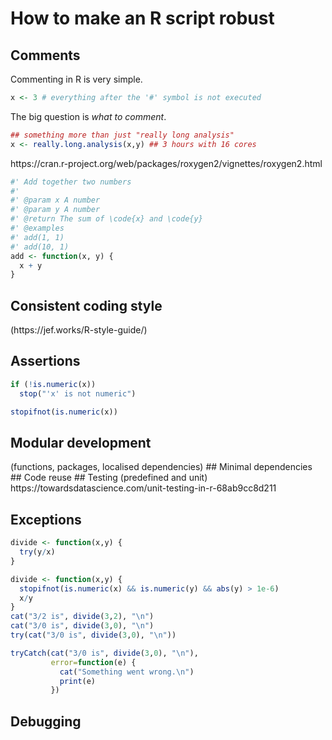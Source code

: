 # How to make an R script robust

## Comments

Commenting in R is very simple. 
```r
x <- 3 # everything after the '#' symbol is not executed
```

The big question is *what to comment*.




```r
## something more than just "really long analysis"
x <- really.long.analysis(x,y) ## 3 hours with 16 cores
```

https://cran.r-project.org/web/packages/roxygen2/vignettes/roxygen2.html
```r
#' Add together two numbers
#'
#' @param x A number
#' @param y A number
#' @return The sum of \code{x} and \code{y}
#' @examples
#' add(1, 1)
#' add(10, 1)
add <- function(x, y) {
  x + y
}
```

## Consistent coding style

(https://jef.works/R-style-guide/)

## Assertions

```r
if (!is.numeric(x))
  stop("'x' is not numeric")
```

```r
stopifnot(is.numeric(x))
```

## Modular development
(functions, packages, localised dependencies) 
## Minimal dependencies
## Code reuse
## Testing
(predefined and unit) 
https://towardsdatascience.com/unit-testing-in-r-68ab9cc8d211 

## Exceptions
```r
divide <- function(x,y) {
  try(y/x)
}
```

```r
divide <- function(x,y) {
  stopifnot(is.numeric(x) && is.numeric(y) && abs(y) > 1e-6)
  x/y
}
cat("3/2 is", divide(3,2), "\n")
cat("3/0 is", divide(3,0), "\n")
try(cat("3/0 is", divide(3,0), "\n"))
```

```r
tryCatch(cat("3/0 is", divide(3,0), "\n"), 
         error=function(e) {
           cat("Something went wrong.\n")
           print(e)
         })
```


## Debugging
